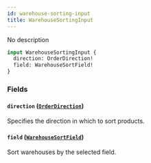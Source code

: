 ```yaml
---
id: warehouse-sorting-input
title: WarehouseSortingInput
---
```



No description

```graphql
input WarehouseSortingInput {
  direction: OrderDirection!
  field: WarehouseSortField!
}
```


### Fields

#### `direction` ([`OrderDirection`](../../../developer/api-reference/enums/order-direction))

Specifies the direction in which to sort products.


#### `field` ([`WarehouseSortField`](../../../developer/api-reference/enums/warehouse-sort-field))

Sort warehouses by the selected field.




